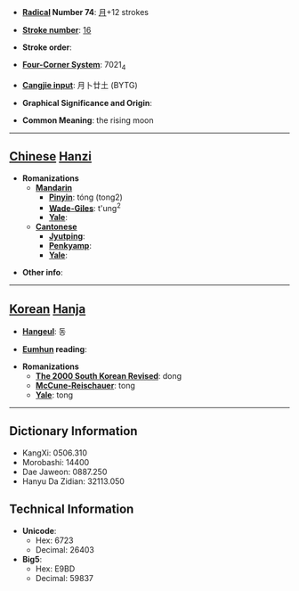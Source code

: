 * '''[[Wiktionary:Chinese radical index| Radical]] Number 74''': [[Wiktionary:Chinese radical index 月|月]]+12 strokes

* '''[[Wiktionary:Chinese total strokes index|Stroke number]]''': [[Wiktionary:Chinese total strokes index 16|16]]

* '''Stroke order''': 

* '''[[Wiktionary:Chinese four corner index|Four-Corner System]]''': 7021<sub>4</sub>

* '''[[Wiktionary:Chinese Cangjie index|Cangjie input]]''': 月卜廿土 (BYTG)

* '''Graphical Significance and Origin''': 

* '''Common Meaning''': the rising moon

----

== [[Chinese]] [[Hanzi]] ==

* '''Romanizations'''
** '''[[Mandarin]]'''
*** '''[[Pinyin]]''': tóng (tong2)
*** '''[[Wade-Giles]]''': t'ung<sup>2</sup>
*** '''[[Yale]]''': 
** '''[[Cantonese]]'''
*** '''[[Jyutping]]''':
*** '''[[Penkyamp]]''': 
*** '''[[Yale]]''': 

* '''Other info''': 

----

== [[Korean]] [[Hanja]] ==

* '''[[Hangeul]]''': 동

* '''[[Eumhun]] reading''': 

* '''Romanizations'''
** '''[[The 2000 South Korean Revised Romanization|The 2000 South Korean Revised]]''': dong
** '''[[McCune-Reischauer]]''': tong
** '''[[Yale]]''': tong

----

== Dictionary Information ==

* KangXi: 0506.310
* Morobashi: 14400
* Dae Jaweon: 0887.250
* Hanyu Da Zidian: 32113.050

== Technical Information ==

* '''Unicode''':
** Hex: 6723
** Decimal: 26403
* '''Big5''':
** Hex: E9BD
** Decimal: 59837